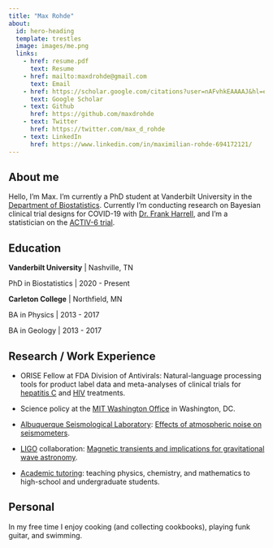 ```yaml
---
title: "Max Rohde"
about:
  id: hero-heading
  template: trestles
  image: images/me.png
  links:
    - href: resume.pdf
      text: Resume
    - href: mailto:maxdrohde@gmail.com
      text: Email   
    - href: https://scholar.google.com/citations?user=nAFvhkEAAAAJ&hl=en
      text: Google Scholar
    - text: Github
      href: https://github.com/maxdrohde
    - text: Twitter
      href: https://twitter.com/max_d_rohde
    - text: LinkedIn
      href: https://www.linkedin.com/in/maximilian-rohde-694172121/
---
```


:::{#hero-heading}

## About me
Hello, I’m Max. I'm currently a PhD student at Vanderbilt University in the [Department of Biostatistics](https://www.vumc.org/biostatistics/vanderbilt-department-biostatistics). Currently I'm conducting research on Bayesian clinical trial designs for COVID-19 with [Dr. Frank Harrell](https://www.fharrell.com), and I'm a statistician on the [ACTIV-6 trial](https://activ6study.org).

## Education

**Vanderbilt University** | Nashville, TN

PhD in Biostatistics | 2020 - Present

**Carleton College** | Northfield, MN

BA in Physics | 2013 - 2017

BA in Geology | 2013 - 2017

:::

## Research / Work Experience

- ORISE Fellow at FDA Division of Antivirals: Natural-language processing tools for product label data and meta-analyses of clinical trials for [hepatitis C](https://doi.org/10.1016/j.cgh.2020.08.042) and [HIV](https://www.croiconference.org/abstract/investigation-of-a-potential-composite-endpoint-for-immunologic-nonresponder-trials/) treatments.

- Science policy at the [MIT Washington Office](https://dc.mit.edu) in Washington, DC.
  
- [Albuquerque Seismological Laboratory](https://www.usgs.gov/centers/geologic-hazards-science-center/albuquerque-seismological-laboratory): [Effects of atmospheric noise on seismometers](https://doi.org/10.1785/0220160193).
  
- [LIGO](https://www.ligo.org/) collaboration: [Magnetic transients and implications for gravitational wave astronomy](https://doi.org/10.1088/1361-6382/aa60eb).

- [Academic tutoring](https://prep1on1.com/our-team/): teaching physics, chemistry, and mathematics to high-school and undergraduate students.

## Personal
In my free time I enjoy cooking (and collecting cookbooks), playing funk guitar, and swimming.
